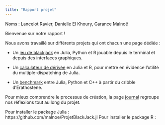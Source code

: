 ```yaml
---
title: "Rapport projet"
---
```

Noms : Lancelot Ravier, Danielle El Khoury, Garance Malnoë

Bienvenue sur notre rapport !

Nous avons travaillé sur différents projets qui ont chacun une page dédiée :

- Un [jeu de blackjack](blackjack.qmd) en Julia, Python et R jouable depuis le terminal et depuis des interfaces graphiques.

- Un [calculateur de dérivée](dispatching.qmd) en Julia et R, pour mettre en évidence l'utilité du multiple-dispatching de Julia.

- Un [benchmark](benchmark.qmd) entre Julia, Python et C++ à partir du cribble d'Erathostene.


Pour mieux comprendre le processus de création, la page [journal](journal.qmd) regroupe nos réflexions tout au long du projet.

Pour installer le package Julia : https://github.com/malnoe/ProjetBlackJack.jl
Pour installer le package R :

